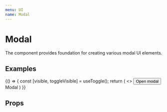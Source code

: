 ```yaml
---
menu: UI
name: Modal
---
```



# Modal

The component provides foundation for creating various modal UI elements.

## Examples


<Playground>
  {() => {
    const [visible, toggleVisible] = useToggle();
    return (
      <>
        <Button onClick={toggleVisible} bgColor="primary" rize={1}>
          Open modal
        </Button>
        <Modal css={{ padding: 40 }} onClose={toggleVisible} visible={visible}>
          <Paper css={{ padding: 80 }} rize={1}>
            Modal
          </Paper>
        </Modal>
      </>
    )
  }}
</Playground>

## Props

<Props of={Modal} />
